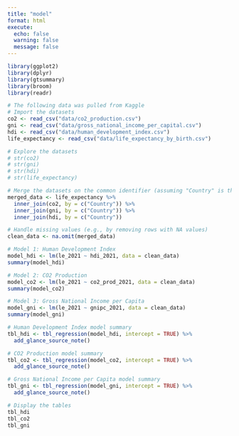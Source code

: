 ```yaml
---
title: "model"
format: html
execute: 
  echo: false
  warning: false
  message: false
---
```


```r
library(ggplot2)
library(dplyr)
library(gtsummary)
library(broom)
library(readr)

# The following data was pulled from Kaggle
# Import the datasets
co2 <- read_csv("data/co2_production.csv")
gni <- read_csv("data/gross_national_income_per_capital.csv")
hdi <- read_csv("data/human_development_index.csv")
life_expectancy <- read_csv("data/life_expectancy_by_birth.csv")

# Explore the datasets
# str(co2)
# str(gni)
# str(hdi)
# str(life_expectancy)

# Merge the datasets on the common identifier (assuming "Country" is the common columns)
merged_data <- life_expectancy %>%
  inner_join(co2, by = c("Country")) %>%
  inner_join(gni, by = c("Country")) %>%
  inner_join(hdi, by = c("Country"))

# Handle missing values (e.g., by removing rows with NA values)
clean_data <- na.omit(merged_data)

# Model 1: Human Development Index
model_hdi <- lm(le_2021 ~ hdi_2021, data = clean_data)
summary(model_hdi)

# Model 2: CO2 Production
model_co2 <- lm(le_2021 ~ co2_prod_2021, data = clean_data)
summary(model_co2)

# Model 3: Gross National Income per Capita
model_gni <- lm(le_2021 ~ gnipc_2021, data = clean_data)
summary(model_gni)

# Human Development Index model summary
tbl_hdi <- tbl_regression(model_hdi, intercept = TRUE) %>%
  add_glance_source_note()

# CO2 Production model summary
tbl_co2 <- tbl_regression(model_co2, intercept = TRUE) %>%
  add_glance_source_note()

# Gross National Income per Capita model summary
tbl_gni <- tbl_regression(model_gni, intercept = TRUE) %>%
  add_glance_source_note()

# Display the tables
tbl_hdi
tbl_co2
tbl_gni
```

\begin{equation}
\text{Life Expectancy} = \beta_0 + \beta_1 \times \text{Human Development Index} + \epsilon
\end{equation}